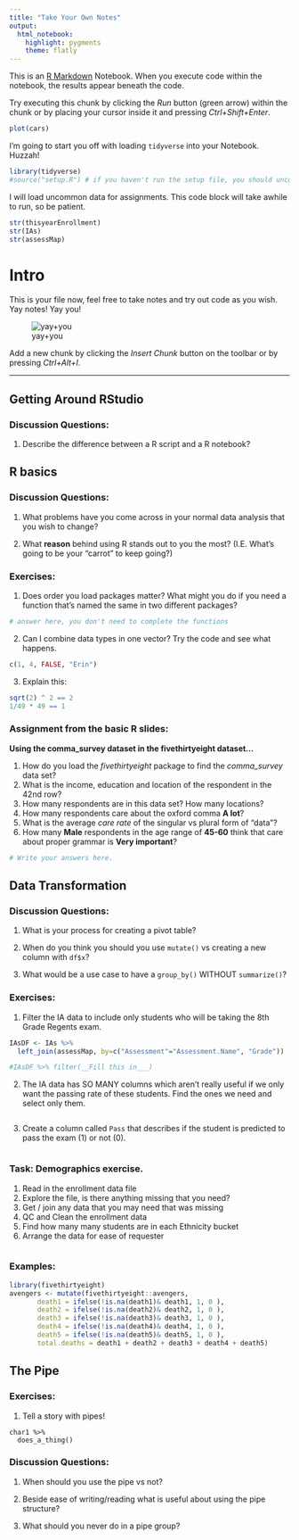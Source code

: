 ```yaml
---
title: "Take Your Own Notes"
output: 
  html_notebook: 
    highlight: pygments
    theme: flatly
---
```


This is an [R Markdown](http://rmarkdown.rstudio.com) Notebook. When you execute code within the notebook, the results appear beneath the code. 

Try executing this chunk by clicking the *Run* button (green arrow) within the chunk or by placing your cursor inside it and pressing *Ctrl+Shift+Enter*. 

```r
plot(cars)
```


I'm going to start you off with loading `tidyverse` into your Notebook. Huzzah!
```r
library(tidyverse)
#source("setup.R") # if you haven't run the setup file, you should uncomment this line
```

I will load uncommon data for assignments. This code block will take awhile to run, so be patient.

```r
str(thisyearEnrollment)
str(IAs)
str(assessMap)
```


# Intro
This is your file now, feel free to take notes and try out code as you wish. Yay notes! Yay you!

![yay+you](http://media3.giphy.com/media/lrWJPrzlcOqs/giphy-downsized.gif)  
 

Add a new chunk by clicking the *Insert Chunk* button on the toolbar or by pressing *Ctrl+Alt+I*.

----
## Getting Around RStudio

### Discussion Questions:
1. Describe the difference between a R script and a R notebook? 


## R basics

### Discussion Questions:

1. What problems have you come across in your normal data analysis that you wish to change?

2. What **reason** behind using R stands out to you the most? (I.E. What's going to be your "carrot" to keep going?)

### Exercises:

1. Does order you load packages matter? What might you do if you need a function that's named the same in two different packages?
```r
# answer here, you don't need to complete the functions
```

2. Can I combine data types in one vector? Try the code and see what happens. 
```r
c(1, 4, FALSE, "Erin")
```

3. Explain this:
```r
sqrt(2) ^ 2 == 2
1/49 * 49 == 1
```



### Assignment from the basic R slides:
**Using the comma_survey dataset in the fivethirtyeight dataset...**

1. How do you load the _fivethirtyeight_ package to find the *comma_survey* data set?
1. What is the income, education and location of the respondent in the 42nd row?
1. How many respondents are in this data set? How many locations?
1. How many respondents care about the oxford comma **A lot**? 
1. What is the average *care rate* of the singular vs plural form of "data"? 
1. How many **Male** respondents in the age range of **45-60** think that care about proper grammar is **Very important**?


```r
# Write your answers here.

```


## Data Transformation
### Discussion Questions:

1. What is your process for creating a pivot table?

2. When do you think you should you use `mutate()` vs creating a new column with `df$x`?

3. What would be a use case to have a `group_by()` WITHOUT `summarize()`?

### Exercises: 

1. Filter the IA data to include only students who will be taking the 8th Grade Regents exam.

```r
IAsDF <- IAs %>% 
  left_join(assessMap, by=c("Assessment"="Assessment.Name", "Grade")) 

#IAsDF %>% filter(__Fill this in___) 
```

2.  The IA data has SO MANY columns which aren't really useful if we only want the passing rate of these students. Find the ones we need and select only them.

```r

```

3. Create a column called `Pass` that describes if the student is predicted to pass the exam (1) or not (0).
```r

```


### Task: Demographics exercise.
1. Read in the enrollment data file
2. Explore the file, is there anything missing that you need?
3. Get / join any data that you may need that was missing
4. QC and Clean the enrollment data
5. Find how many many students are in each Ethnicity bucket
6. Arrange the data for ease of requester
```r

```


### Examples:

```r
library(fivethirtyeight)
avengers <- mutate(fivethirtyeight::avengers, 
       death1 = ifelse(!is.na(death1)& death1, 1, 0 ),
       death2 = ifelse(!is.na(death2)& death2, 1, 0 ),
       death3 = ifelse(!is.na(death3)& death3, 1, 0 ),
       death4 = ifelse(!is.na(death4)& death4, 1, 0 ),
       death5 = ifelse(!is.na(death5)& death5, 1, 0 ),
       total.deaths = death1 + death2 + death3 + death4 + death5) 
```

## The Pipe
### Exercises: 

1. Tell a story with pipes! 
```
char1 %>%
  does_a_thing()
```

### Discussion Questions:

1. When should you use the pipe vs not?


2. Beside ease of writing/reading what is useful about using the pipe structure?


3. What should you never do in a pipe group?



